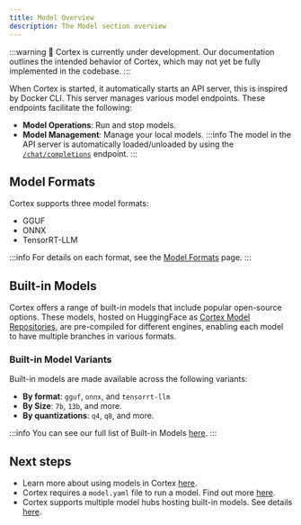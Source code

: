 ```yaml
---
title: Model Overview
description: The Model section overview
---
```


:::warning
🚧 Cortex is currently under development. Our documentation outlines the intended behavior of Cortex, which may not yet be fully implemented in the codebase.
:::

When Cortex is started, it automatically starts an API server, this is inspired by Docker CLI. This server manages various model endpoints. These endpoints facilitate the following:
- **Model Operations**: Run and stop models.
- **Model Management**: Manage your local models.
:::info
The model in the API server is automatically loaded/unloaded by using the [`/chat/completions`](/api-reference#tag/inference/post/v1/chat/completions) endpoint.
:::
## Model Formats
Cortex supports three model formats:
- GGUF
- ONNX
- TensorRT-LLM

:::info
For details on each format, see the [Model Formats](/docs/model-formats) page.
:::

## Built-in Models 
Cortex offers a range of built-in models that include popular open-source options. These models, hosted on HuggingFace as [Cortex Model Repositories](/docs/hub/cortex-hub), are pre-compiled for different engines, enabling each model to have multiple branches in various formats.

### Built-in Model Variants
Built-in models are made available across the following variants: 

- **By format**: `gguf`, `onnx`, and `tensorrt-llm`
- **By Size**: `7b`, `13b`, and more.
- **By quantizations**: `q4`, `q8`, and more.

:::info
You can see our full list of Built-in Models [here](/models). 
:::

## Next steps
- Learn more about using models in Cortex [here](/docs/using-models).
- Cortex requires a `model.yaml` file to run a model. Find out more [here](/docs/model-yaml).
- Cortex supports multiple model hubs hosting built-in models. See details [here](/docs/model-sources).